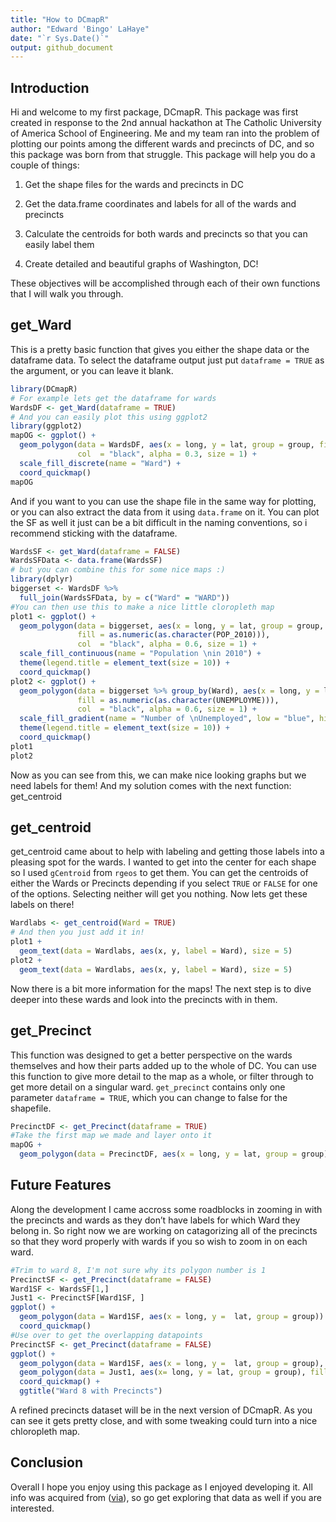 ```yaml
---
title: "How to DCmapR"
author: "Edward 'Bingo' LaHaye"
date: "`r Sys.Date()`"
output: github_document
---
```

## Introduction

Hi and welcome to my first package, DCmapR. This package was first created in response to the 2nd annual hackathon at The Catholic University of America School of Engineering. Me and my team ran into the problem of plotting our points among the different wards and precincts of DC, and so this package was born from that struggle. This package will help you do a couple of things:

1. Get the shape files for the wards and precincts in DC

2. Get the data.frame coordinates and labels for all of the wards and precincts

3. Calculate the centroids for both wards and precincts so that you can easily label them

4. Create detailed and beautiful graphs of Washington, DC!

These objectives will be accomplished through each of their own functions that I will walk you through.

## get_Ward

This is a pretty basic function that gives you either the shape data or the dataframe data. To select the dataframe output just put `dataframe = TRUE` as the argument, or you can leave it blank.

```r
library(DCmapR)
# For example lets get the dataframe for wards
WardsDF <- get_Ward(dataframe = TRUE)
# And you can easily plot this using ggplot2
library(ggplot2)
mapOG <- ggplot() +
  geom_polygon(data = WardsDF, aes(x = long, y = lat, group = group, fill = factor(Ward)),
               col  = "black", alpha = 0.3, size = 1) + 
  scale_fill_discrete(name = "Ward") + 
  coord_quickmap()
mapOG
```

And if you want to you can use the shape file in the same way for plotting, or you can also extract the data from it using `data.frame` on it. You can plot the SF as well it just can be a bit difficult in the naming conventions, so i recommend sticking with the dataframe.

```r
WardsSF <- get_Ward(dataframe = FALSE)
WardsSFData <- data.frame(WardsSF)
# but you can combine this for some nice maps :)
library(dplyr)
biggerset <- WardsDF %>%
  full_join(WardsSFData, by = c("Ward" = "WARD"))
#You can then use this to make a nice little cloropleth map
plot1 <- ggplot() +
  geom_polygon(data = biggerset, aes(x = long, y = lat, group = group, 
               fill = as.numeric(as.character(POP_2010))), 
               col  = "black", alpha = 0.6, size = 1) +
  scale_fill_continuous(name = "Population \nin 2010") +
  theme(legend.title = element_text(size = 10)) + 
  coord_quickmap()
plot2 <- ggplot() +
  geom_polygon(data = biggerset %>% group_by(Ward), aes(x = long, y = lat, group = group, 
               fill = as.numeric(as.character(UNEMPLOYME))), 
               col  = "black", alpha = 0.6, size = 1) +
  scale_fill_gradient(name = "Number of \nUnemployed", low = "blue", high = "red") +
  theme(legend.title = element_text(size = 10)) +
  coord_quickmap() 
plot1
plot2
```

Now as you can see from this, we can make nice looking graphs but we need labels for them! And my solution comes with the next function: get_centroid

## get_centroid

get_centroid came about to help with labeling and getting those labels into a pleasing spot for the wards. I wanted to get into the center for each shape so I used `gCentroid` from `rgeos` to get them. You can get the centroids of either the Wards or Precincts depending if you select `TRUE` or `FALSE` for one of the options. Selecting neither will get you nothing. Now lets get these labels on there!

```r
Wardlabs <- get_centroid(Ward = TRUE)
# And then you just add it in!
plot1 + 
  geom_text(data = Wardlabs, aes(x, y, label = Ward), size = 5)
plot2 + 
  geom_text(data = Wardlabs, aes(x, y, label = Ward), size = 5)
```

Now there is a bit more information for the maps! The next step is to dive deeper into these wards and look into the precincts with in them.

## get_Precinct

This function was designed to get a better perspective on the wards themselves and how their parts added up to the whole of DC. You can use this function to give more detail to the map as a whole, or filter through to get more detail on a singular ward. `get_precinct` contains only one parameter `dataframe = TRUE`, which you can change to false for the shapefile. 

```r
PrecinctDF <- get_Precinct(dataframe = TRUE)
#Take the first map we made and layer onto it
mapOG + 
  geom_polygon(data = PrecinctDF, aes(x = long, y = lat, group = group), inherit.aes = FALSE, fill = NA, colour = 'black')
```

## Future Features

Along the development I came accross some roadblocks in zooming in with the precincts and wards as they don't have labels for which Ward they belong in. So right now we are working on catagorizing all of the precincts so that they word properly with wards if you so wish to zoom in on each ward.

```r
#Trim to ward 8, I'm not sure why its polygon number is 1
PrecinctSF <- get_Precinct(dataframe = FALSE)
Ward1SF <- WardsSF[1,]
Just1 <- PrecinctSF[Ward1SF, ]
ggplot() + 
  geom_polygon(data = Ward1SF, aes(x = long, y =  lat, group = group)) + 
  coord_quickmap()
#Use over to get the overlapping datapoints
PrecinctSF <- get_Precinct(dataframe = FALSE)
ggplot() + 
  geom_polygon(data = Ward1SF, aes(x = long, y =  lat, group = group), fill = "white") + 
  geom_polygon(data = Just1, aes(x= long, y = lat, group = group), fill = NA, col = "black") +
  coord_quickmap() + 
  ggtitle("Ward 8 with Precincts")
```

A refined precincts dataset will be in the next version of DCmapR. As you can see it gets pretty close, and with some tweaking could turn into a nice chloropleth map. 

## Conclusion

Overall I hope you enjoy using this package as I enjoyed developing it. All info was acquired from ([via](http://opendata.dc.gov/)), so go get exploring that data as well if you are interested. 
